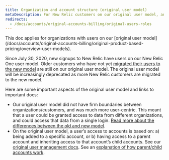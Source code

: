```yaml
---
title: Organization and account structure (original user model)
metaDescription: For New Relic customers on our original user model, an explanation of the account structure.
redirects:
  - /docs/accounts/original-accounts-billing/original-users-roles
---
```

<Callout variant="important">
This doc applies for organizations with users on our [original user model](/docs/accounts/original-accounts-billing/original-product-based-pricing/overview-user-models). 
</Callout>

Since July 30, 2020, new signups to New Relic have users on our New Relic One user model. Older customers who have not yet [migrated their users to the new model](/docs/accounts/original-accounts-billing/original-users-roles/user-migration/) are still on our original user model. The original user model will be increasingly deprecated as more New Relic customers are migrated to the new model. 

Here are some important aspects of the original user model and links to important docs: 

* Our original user model did not have firm boundaries between organizations/customers, and was much more user-centric. This meant that a user could be granted access to data from different organizations, and could access that data from a single login. [Read more about the differences between the old and new model](/docs/accounts/original-accounts-billing/original-product-based-pricing/overview-user-models). 
* On the original user model, a user’s access to accounts is based on: a) being added to a specific account, or b) having access to a parent account and inheriting access to that account’s child accounts. See our [original user management docs](/docs/accounts/original-accounts-billing/original-users-roles). See an [explanation of how parent/child accounts work](/docs/accounts/original-accounts-billing/original-users-roles/mastersub-account-structure). 
